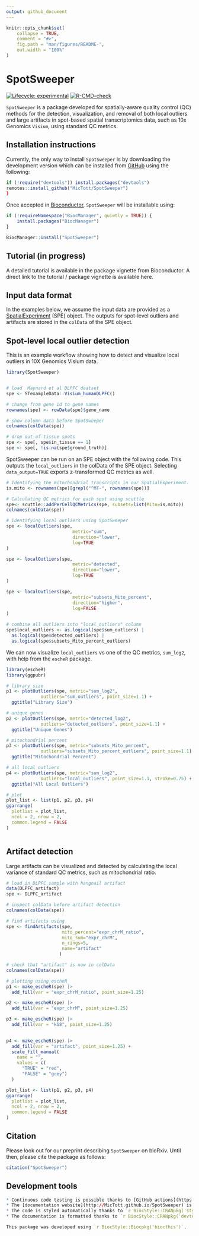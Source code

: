 ```yaml
---
output: github_document
---
```


<!-- README.md is generated from README.Rmd. Please edit that file -->

```r
knitr::opts_chunk$set(
    collapse = TRUE,
    comment = "#>",
    fig.path = "man/figures/README-",
    out.width = "100%"
)
```

# SpotSweeper

<!-- badges: start -->
[![Lifecycle: experimental](https://img.shields.io/badge/lifecycle-experimental-orange.svg)](https://lifecycle.r-lib.org/articles/stages.html#experimental)
[![R-CMD-check](https://github.com/MicTott/SpotSweeper/actions/workflows/R-CMD-check.yaml/badge.svg)](https://github.com/MicTott/SpotSweeper/actions/workflows/R-CMD-check.yaml)
<!-- badges: end -->

`SpotSweeper` is a package developed for spatially-aware quality control (QC) methods for the detection, visualization, and removal of both local outliers and large artifacts in spot-based spatial transcriptomics data, such as 10x Genomics `Visium`, using standard QC metrics. 


## Installation instructions

Currently, the only way to install `SpotSweeper` is by downloading the development version which can be installed from [GitHub](https://github.com/MicTott/SpotSweeper) using the following: 

```r
if (!require("devtools")) install.packages("devtools")
remotes::install_github("MicTott/SpotSweeper")
}
```

Once accepted in [Bioconductor](http://bioconductor.org/), `SpotSweeper` will be installable using:

```r
if (!requireNamespace("BiocManager", quietly = TRUE)) {
    install.packages("BiocManager")
}

BiocManager::install("SpotSweeper")
```

## Tutorial (in progress)

A detailed tutorial is available in the package vignette from Bioconductor. A direct link to the tutorial / package vignette is available here.

## Input data format
In the examples below, we assume the input data are provided as a [SpatialExperiment](https://github.com/drighelli/SpatialExperiment) (SPE) object. The outputs for spot-level outliers and artifacts are stored in the `colData` of the SPE object.


## Spot-level local outlier detection

This is an example workflow showing how to detect and visualize local outliers in 10X Genomics Visium data. 

```r
library(SpotSweeper)


# load  Maynard et al DLPFC daatset
spe <- STexampleData::Visium_humanDLPFC()

# change from gene id to gene names
rownames(spe) <- rowData(spe)$gene_name

# show column data before SpotSweeper
colnames(colData(spe))

# drop out-of-tissue spots
spe <- spe[, spe$in_tissue == 1]
spe <- spe[, !is.na(spe$ground_truth)]
```

SpotSweeper can be run on an SPE object with the following code. This outputs the `local_outliers` in the colData of the SPE object. Selecting `data_output=TRUE` exports z-transformed QC metrics as well.

```r

# Identifying the mitochondrial transcripts in our SpatialExperiment.
is.mito <- rownames(spe)[grepl("^MT-", rownames(spe))]

# Calculating QC metrics for each spot using scuttle
spe<- scuttle::addPerCellQCMetrics(spe, subsets=list(Mito=is.mito))
colnames(colData(spe))

# Identifying local outliers using SpotSweeper
spe <- localOutliers(spe,
                         metric="sum",
                         direction="lower",
                         log=TRUE
)

spe <- localOutliers(spe,
                         metric="detected",
                         direction="lower",
                         log=TRUE
)

spe <- localOutliers(spe,
                         metric="subsets_Mito_percent",
                         direction="higher",
                         log=FALSE
)

# combine all outliers into "local_outliers" column
spe$local_outliers <- as.logical(spe$sum_outliers) | 
  as.logical(spe$detected_outliers) | 
  as.logical(spe$subsets_Mito_percent_outliers)

```

We can now visualize `local_outliers` vs one of the QC metrics, `sum_log2`, with help from the `escheR` package.

```r
library(escheR)
library(ggpubr)

# library size
p1 <- plotOutliers(spe, metric="sum_log2", 
             outliers="sum_outliers", point_size=1.1) +
  ggtitle("Library Size")

# unique genes
p2 <- plotOutliers(spe, metric="detected_log2", 
             outliers="detected_outliers", point_size=1.1) +
  ggtitle("Unique Genes")

# mitochondrial percent
p3 <- plotOutliers(spe, metric="subsets_Mito_percent", 
             outliers="subsets_Mito_percent_outliers", point_size=1.1) +
  ggtitle("Mitochondrial Percent")

# all local outliers
p4 <- plotOutliers(spe, metric="sum_log2", 
             outliers="local_outliers", point_size=1.1, stroke=0.75) +
  ggtitle("All Local Outliers")

# plot
plot_list <- list(p1, p2, p3, p4)
ggarrange(
  plotlist = plot_list,
  ncol = 2, nrow = 2,
  common.legend = FALSE
)



```

## Artifact detection

Large artifacts can be visualized and detected by calculating the local variance of standard QC metrics, such as mitochondrial ratio.

```r

# load in DLPFC sample with hangnail artifact
data(DLPFC_artifact)
spe <- DLPFC_artifact

# inspect colData before artifact detection
colnames(colData(spe))

# find artifacts using 
spe <- findArtifacts(spe, 
                     mito_percent="expr_chrM_ratio",
                     mito_sum="expr_chrM",
                     n_rings=5,
                     name="artifact"
                    )

# check that "artifact" is now in colData
colnames(colData(spe))

```

```r

# plotting using escheR
p1 <- make_escheR(spe) |> 
  add_fill(var = "expr_chrM_ratio", point_size=1.25)

p2 <- make_escheR(spe) |> 
  add_fill(var = "expr_chrM", point_size=1.25)

p3 <- make_escheR(spe) |> 
  add_fill(var = "k18", point_size=1.25)
  

p4 <- make_escheR(spe) |> 
  add_fill(var = "artifact", point_size=1.25) +
  scale_fill_manual(
    name = "",
    values = c(
      "TRUE" = "red",
      "FALSE" = "grey")
  )

plot_list <- list(p1, p2, p3, p4)
ggarrange(
  plotlist = plot_list,
  ncol = 2, nrow = 2,
  common.legend = FALSE
)
```



## Citation

Please look out for our preprint describing `SpotSweeper` on bioRxiv. Until then, please cite the package as follows:

```r
citation("SpotSweeper")
```


## Development tools

```r

* Continuous code testing is possible thanks to [GitHub actions](https://www.tidyverse.org/blog/2020/04/usethis-1-6-0/)  through `r BiocStyle::Biocpkg('biocthis')`.
* The [documentation website](http://MicTott.github.io/SpotSweeper) is automatically updated thanks to `r BiocStyle::CRANpkg('pkgdown')`.
* The code is styled automatically thanks to `r BiocStyle::CRANpkg('styler')`.
* The documentation is formatted thanks to `r BiocStyle::CRANpkg('devtools')` and `r BiocStyle::CRANpkg('roxygen2')`.

This package was developed using `r BiocStyle::Biocpkg('biocthis')`.
```
